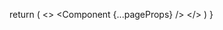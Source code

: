 
  return (
    <>
      <Head>
        <link
          rel="alternate"
          type="application/rss+xml"
          title="RSS"
          href="/feed.xml"
        />
      </Head>
      <Component {...pageProps} />
      <Analytics />
      <Script
        async
        src="https://analytics.umami.is/script.js"
        data-website-id="6204fa0a-7412-4773-a5c9-d0c16a9bf287"
        strategy="beforeInteractive"
      ></Script>
    </>
  )
}
